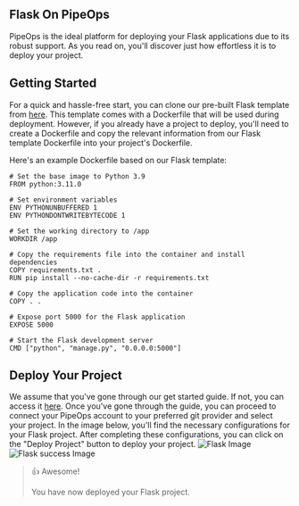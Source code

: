 ## Flask On PipeOps

PipeOps is the ideal platform for deploying your Flask applications due to its robust support. As you read on, you'll discover just how effortless it is to deploy your project.

## Getting Started

For a quick and hassle-free start, you can clone our pre-built Flask template from [here](https://github.com/pipeops-dev/pipeops-flask). This template comes with a Dockerfile that will be used during deployment. However, if you already have a project to deploy, you'll need to create a Dockerfile and copy the relevant information from our Flask template Dockerfile into your project's Dockerfile.

Here's an example Dockerfile based on our Flask template:

```
# Set the base image to Python 3.9
FROM python:3.11.0

# Set environment variables
ENV PYTHONUNBUFFERED 1
ENV PYTHONDONTWRITEBYTECODE 1

# Set the working directory to /app
WORKDIR /app

# Copy the requirements file into the container and install dependencies
COPY requirements.txt .
RUN pip install --no-cache-dir -r requirements.txt

# Copy the application code into the container
COPY . .

# Expose port 5000 for the Flask application
EXPOSE 5000

# Start the Flask development server
CMD ["python", "manage.py", "0.0.0.0:5000"]

```
## Deploy Your Project

We assume that you've gone through our get started guide. If not, you can access it [here](https://docs.pipeops.io/developers). Once you've gone through the guide, you can proceed to connect your PipeOps account to your preferred git provider and select your project. In the image below, you'll find the necessary configurations for your Flask project. After completing these configurations, you can click on the "Deploy Project" button to deploy your project.
![Flask Image](https://res.cloudinary.com/djhh4kkml/image/upload/v1679301521/Pipeops/image_7_pupuk9.png)
![Flask success Image](https://res.cloudinary.com/djhh4kkml/image/upload/v1678875019/Pipeops/image_5_bhabno.png)


> 👍 Awesome!
> 
> You have now deployed your Flask project.